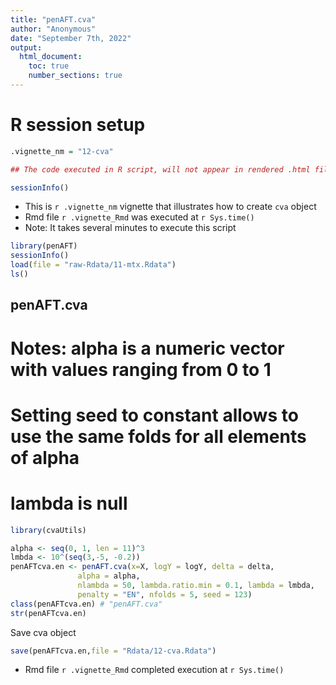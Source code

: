 ```yaml
---
title: "penAFT.cva"
author: "Anonymous"
date: "September 7th, 2022"
output: 
  html_document:
    toc: true
    number_sections: true
---
```



# R session setup

```r
.vignette_nm = "12-cva"
```

```r
## The code executed in R script, will not appear in rendered .html file
```

```r
sessionInfo()
```


* This is `r .vignette_nm` vignette that illustrates how to create `cva` object
* Rmd file  `r .vignette_Rmd` was executed at `r Sys.time()`
* Note: It takes several minutes to execute this script


```r
library(penAFT)
sessionInfo()
load(file = "raw-Rdata/11-mtx.Rdata")
ls()
```

## penAFT.cva 


# Notes: alpha is a numeric vector with values ranging from 0 to 1 
# Setting seed to  constant allows to use the same folds for all elements of alpha
# lambda is null

```r
library(cvaUtils)

alpha <- seq(0, 1, len = 11)^3
lmbda <- 10^(seq(3,-5, -0.2))
penAFTcva.en <- penAFT.cva(x=X, logY = logY, delta = delta,
               alpha = alpha,
               nlambda = 50, lambda.ratio.min = 0.1, lambda = lmbda,
               penalty = "EN", nfolds = 5, seed = 123)
class(penAFTcva.en) # "penAFT.cva"
str(penAFTcva.en)
```


Save cva object

```r
save(penAFTcva.en,file = "Rdata/12-cva.Rdata")
```
* Rmd file  `r .vignette_Rmd` completed execution at `r Sys.time()`

